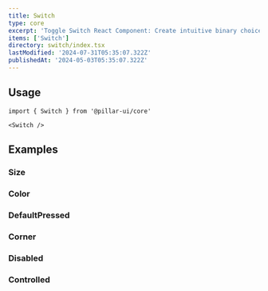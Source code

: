 ```yaml
---
title: Switch
type: core
excerpt: 'Toggle Switch React Component: Create intuitive binary choices with this versatile and customizable component.'
items: ['Switch']
directory: switch/index.tsx
lastModified: '2024-07-31T05:35:07.322Z'
publishedAt: '2024-05-03T05:35:07.322Z'
---
```


## Usage

```tsx
import { Switch } from '@pillar-ui/core'
```

```tsx
<Switch />
```

## Examples

### Size

<Prop defaultValue="4" type="'1' | '2' | '3' | '4' | '5' | '6' | '7' | '8' | '9'" />

<Playground name="switchSize" root="switch" />

### Color

<Prop defaultValue="p" type="'i' | 'd' | 'su' | 'se' | 'w' | 'p' | 'b' | 'o'" />

<Playground name="switchColor" root="switch" />

### DefaultPressed

<Playground name="switchDefaultPressed" root="switch" />

### Corner

<Prop defaultValue="0" type="'0' | '1' | '2' | '3' | '4' | '5' | 'full'" />

<Playground name="switchCorner" root="switch" />

### Disabled

<Prop defaultValue="false" type="boolean" />

<Playground name="switchDisabled" root="switch" />

### Controlled

<Playground name="switchControlled" root="switch" />
